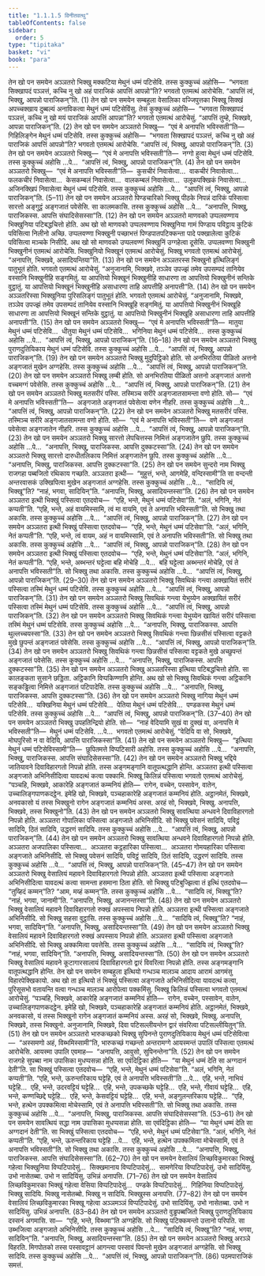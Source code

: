 ```yaml
---
title: "1.1.1.5 विनीतवत्थु"
tableOfContents: false
sidebar:
  order: 5
type: "tipitaka"
basket: "vi"
book: "para"
---
```



<DynamicBreadcrumb />

<Division number="67" book="para">

<Paragraph number="145" book="para">
तेन खो पन समयेन अञ्ञतरो भिक्खु मक्कटिया मेथुनं धम्मं पटिसेवि. तस्स कुक्कुच्चं अहोसि—  “भगवता सिक्खापदं पञ्ञत्तं, कच्चि नु खो अहं पाराजिकं आपत्तिं आपन्नो”ति? भगवतो एतमत्थं आरोचेसि. “आपत्तिं त्वं, भिक्खु, आपन्नो पाराजिकन्”ति. (1)
</Paragraph>

<Paragraph number="146" book="para">
तेन खो पन समयेन सम्बहुला वेसालिका वज्जिपुत्तका भिक्खू सिक्खं अपच्चक्खाय दुब्बल्यं अनाविकत्वा मेथुनं धम्मं पटिसेविंसु. तेसं कुक्कुच्चं अहोसि—  “भगवता सिक्खापदं पञ्ञत्तं, कच्चि नु खो मयं पाराजिकं आपत्तिं आपन्ना”ति? भगवतो एतमत्थं आरोचेसुं. “आपत्तिं तुम्हे, भिक्खवे, आपन्ना पाराजिकन्”ति. (2)
</Paragraph>

<Paragraph number="147" book="para">
तेन खो पन समयेन अञ्ञतरो भिक्खु—  “एवं मे अनापत्ति भविस्सती”ति—  गिहिलिङ्गेन मेथुनं धम्मं पटिसेवि. तस्स कुक्कुच्चं अहोसि—  “भगवता सिक्खापदं पञ्ञत्तं, कच्चि नु खो अहं पाराजिकं आपत्तिं आपन्नो”ति? भगवतो एतमत्थं आरोचेसि. “आपत्तिं त्वं, भिक्खु, आपन्नो पाराजिकन्”ति. (3)
</Paragraph>

<Paragraph number="148" book="para">
तेन खो पन समयेन अञ्ञतरो भिक्खु—  “एवं मे अनापत्ति भविस्सती”ति—  नग्गो हुत्वा मेथुनं धम्मं पटिसेवि. तस्स कुक्कुच्चं अहोसि …पे…  “आपत्तिं त्वं, भिक्खु, आपन्नो पाराजिकन्”ति. (4)
</Paragraph>

<Paragraph number="149" book="para">
तेन खो पन समयेन अञ्ञतरो भिक्खु—  “एवं मे अनापत्ति भविस्सती”ति—  कुसचीरं निवासेत्वा…  वाकचीरं निवासेत्वा…  फलकचीरं निवासेत्वा…  केसकम्बलं निवासेत्वा…  वालकम्बलं निवासेत्वा…  उलूकपक्खिकं निवासेत्वा…  अजिनक्खिपं निवासेत्वा मेथुनं धम्मं पटिसेवि. तस्स कुक्कुच्चं अहोसि …पे…  “आपत्तिं त्वं, भिक्खु, आपन्नो पाराजिकन्”ति. (5–11)
</Paragraph>

<Paragraph number="150" book="para">
तेन खो पन समयेन अञ्ञतरो पिण्डचारिको भिक्खु पीठके निपन्नं दारिकं पस्सित्वा सारत्तो अङ्गुट्ठं अङ्गजातं पवेसेसि. सा कालमकासि. तस्स कुक्कुच्चं अहोसि …पे…  “अनापत्ति, भिक्खु, पाराजिकस्स. आपत्ति संघादिसेसस्सा”ति. (12)
</Paragraph>

</Division>
<Division number="68" book="para">

<Paragraph number="151" book="para">
तेन खो पन समयेन अञ्ञतरो माणवको उप्पलवण्णाय भिक्खुनिया पटिबद्धचित्तो होति. अथ खो सो माणवको उप्पलवण्णाय भिक्खुनिया गामं पिण्डाय पविट्ठाय कुटिकं पविसित्वा निलीनो अच्छि. उप्पलवण्णा भिक्खुनी पच्छाभत्तं पिण्डपातपटिक्कन्ता पादे पक्खालेत्वा कुटिकं पविसित्वा मञ्चके निसीदि. अथ खो सो माणवको उप्पलवण्णं भिक्खुनिं उग्गहेत्वा दूसेसि. उप्पलवण्णा भिक्खुनी भिक्खुनीनं एतमत्थं आरोचेसि. भिक्खुनियो भिक्खूनं एतमत्थं आरोचेसुं. भिक्खू भगवतो एतमत्थं आरोचेसुं. “अनापत्ति, भिक्खवे, असादियन्तिया”ति. (13)
</Paragraph>

</Division>
<Division number="69" book="para">

<Paragraph number="152" book="para">
तेन खो पन समयेन अञ्ञतरस्स भिक्खुनो इत्थिलिङ्गं पातुभूतं होति. भगवतो एतमत्थं आरोचेसुं. “अनुजानामि, भिक्खवे, तञ्ञेव उपज्झं तमेव उपसम्पदं तानियेव वस्सानि भिक्खुनीहि सङ्गमितुं. या आपत्तियो भिक्खूनं भिक्खुनीहि साधारणा ता आपत्तियो भिक्खुनीनं सन्तिके वुट्ठातुं. या आपत्तियो भिक्खूनं भिक्खुनीहि असाधारणा ताहि आपत्तीहि अनापत्ती”ति. (14)
</Paragraph>

<Paragraph number="153" book="para">
तेन खो पन समयेन अञ्ञतरिस्सा भिक्खुनिया पुरिसलिङ्गं पातुभूतं होति. भगवतो एतमत्थं आरोचेसुं. “अनुजानामि, भिक्खवे, तञ्ञेव उपज्झं तमेव उपसम्पदं तानियेव वस्सानि भिक्खूहि सङ्गमितुं. या आपत्तियो भिक्खुनीनं भिक्खूहि साधारणा ता आपत्तियो भिक्खूनं सन्तिके वुट्ठातुं. या आपत्तियो भिक्खुनीनं भिक्खूहि असाधारणा ताहि आपत्तीहि अनापत्ती”ति. (15)
</Paragraph>

</Division>
<Division number="70" book="para">

<Paragraph number="154" book="para">
तेन खो पन समयेन अञ्ञतरो भिक्खु—  “एवं मे अनापत्ति भविस्सती”ति—  मातुया मेथुनं धम्मं पटिसेवि…  धीतुया मेथुनं धम्मं पटिसेवि…  भगिनिया मेथुनं धम्मं पटिसेवि…  तस्स कुक्कुच्चं अहोसि …पे…  “आपत्तिं त्वं, भिक्खु, आपन्नो पाराजिकन्”ति. (16–18)
</Paragraph>

<Paragraph number="155" book="para">
तेन खो पन समयेन अञ्ञतरो भिक्खु पुराणदुतियिकाय मेथुनं धम्मं पटिसेवि. तस्स कुक्कुच्चं अहोसि …पे…  “आपत्तिं त्वं, भिक्खु, आपन्नो पाराजिकन्”ति. (19)
</Paragraph>

</Division>
<Division number="71" book="para">

<Paragraph number="156" book="para">
तेन खो पन समयेन अञ्ञतरो भिक्खु मुदुपिट्ठिको होति. सो अनभिरतिया पीळितो अत्तनो अङ्गजातं मुखेन अग्गहेसि. तस्स कुक्कुच्चं अहोसि …पे…  “आपत्तिं त्वं, भिक्खु, आपन्नो पाराजिकन्”ति. (20)
</Paragraph>

<Paragraph number="157" book="para">
तेन खो पन समयेन अञ्ञतरो भिक्खु लम्बी होति. सो अनभिरतिया पीळितो अत्तनो अङ्गजातं अत्तनो वच्चमग्गं पवेसेसि. तस्स कुक्कुच्चं अहोसि …पे…  “आपत्तिं त्वं, भिक्खु, आपन्नो पाराजिकन्”ति. (21)
</Paragraph>

<Paragraph number="158" book="para">
तेन खो पन समयेन अञ्ञतरो भिक्खु मतसरीरं पस्सि. तस्मिञ्च सरीरे अङ्गजातसामन्ता वणो होति. सो—  “एवं मे अनापत्ति भविस्सती”ति—  अङ्गजाते अङ्गजातं पवेसेत्वा वणेन नीहरि. तस्स कुक्कुच्चं अहोसि …पे…  “आपत्तिं त्वं, भिक्खु, आपन्नो पाराजिकन्”ति. (22)
</Paragraph>

<Paragraph number="159" book="para">
तेन खो पन समयेन अञ्ञतरो भिक्खु मतसरीरं पस्सि. तस्मिञ्च सरीरे अङ्गजातसामन्ता वणो होति. सो—  “एवं मे अनापत्ति भविस्सती”ति—  वणे अङ्गजातं पवेसेत्वा अङ्गजातेन नीहरि. तस्स कुक्कुच्चं अहोसि …पे…  “आपत्तिं त्वं, भिक्खु, आपन्नो पाराजिकन्”ति. (23)
</Paragraph>

<Paragraph number="160" book="para">
तेन खो पन समयेन अञ्ञतरो भिक्खु सारत्तो लेपचित्तस्स निमित्तं अङ्गजातेन छुपि. तस्स कुक्कुच्चं अहोसि …पे…  “अनापत्ति, भिक्खु, पाराजिकस्स. आपत्ति दुक्कटस्सा”ति. (24)
</Paragraph>

<Paragraph number="161" book="para">
तेन खो पन समयेन अञ्ञतरो भिक्खु सारत्तो दारुधीतलिकाय निमित्तं अङ्गजातेन छुपि. तस्स कुक्कुच्चं अहोसि …पे…  “अनापत्ति, भिक्खु, पाराजिकस्स. आपत्ति दुक्कटस्सा”ति. (25)
</Paragraph>

</Division>
<Division number="72" book="para">

<Paragraph number="162" book="para">
तेन खो पन समयेन सुन्दरो नाम भिक्खु राजगहा पब्बजितो रथिकाय गच्छति. अञ्ञतरा इत्थी—  “मुहुत्तं, भन्ते, आगमेहि, वन्दिस्सामी”ति सा वन्दन्ती अन्तरवासकं उक्खिपित्वा मुखेन अङ्गजातं अग्गहेसि. तस्स कुक्कुच्चं अहोसि …पे…  “सादियि त्वं, भिक्खू”ति? “नाहं, भगवा, सादियिन्”ति. “अनापत्ति, भिक्खु, असादियन्तस्सा”ति. (26)
</Paragraph>

<Paragraph number="163" book="para">
तेन खो पन समयेन अञ्ञतरा इत्थी भिक्खुं पस्सित्वा एतदवोच—  “एहि, भन्ते, मेथुनं धम्मं पटिसेवा”ति. “अलं, भगिनि, नेतं कप्पती”ति. “एहि, भन्ते, अहं वायमिस्सामि, त्वं मा वायमि, एवं ते अनापत्ति भविस्सती”ति. सो भिक्खु तथा अकासि. तस्स कुक्कुच्चं अहोसि …पे…  “आपत्तिं त्वं, भिक्खु, आपन्नो पाराजिकन्”ति. (27)
</Paragraph>

<Paragraph number="164" book="para">
तेन खो पन समयेन अञ्ञतरा इत्थी भिक्खुं पस्सित्वा एतदवोच—  “एहि, भन्ते, मेथुनं धम्मं पटिसेवा”ति. “अलं, भगिनि, नेतं कप्पती”ति. “एहि, भन्ते, त्वं वायम, अहं न वायमिस्सामि, एवं ते अनापत्ति भविस्सती”ति. सो भिक्खु तथा अकासि. तस्स कुक्कुच्चं अहोसि …पे…  “आपत्तिं त्वं, भिक्खु, आपन्नो पाराजिकन्”ति. (28)
</Paragraph>

<Paragraph number="165" book="para">
तेन खो पन समयेन अञ्ञतरा इत्थी भिक्खुं पस्सित्वा एतदवोच—  “एहि, भन्ते, मेथुनं धम्मं पटिसेवा”ति. “अलं, भगिनि, नेतं कप्पती”ति. “एहि, भन्ते, अब्भन्तरं घट्टेत्वा बहि मोचेहि …पे…  बहि घट्टेत्वा अब्भन्तरं मोचेहि, एवं ते अनापत्ति भविस्सती”ति. सो भिक्खु तथा अकासि. तस्स कुक्कुच्चं अहोसि …पे…  “आपत्तिं त्वं, भिक्खु, आपन्नो पाराजिकन्”ति. (29–30)
</Paragraph>

</Division>
<Division number="73" book="para">

<Paragraph number="166" book="para">
तेन खो पन समयेन अञ्ञतरो भिक्खु सिवथिकं गन्त्वा अक्खायितं सरीरं पस्सित्वा तस्मिं मेथुनं धम्मं पटिसेवि. तस्स कुक्कुच्चं अहोसि …पे…  “आपत्तिं त्वं, भिक्खु, आपन्नो पाराजिकन्”ति. (31)
</Paragraph>

<Paragraph number="167" book="para">
तेन खो पन समयेन अञ्ञतरो भिक्खु सिवथिकं गन्त्वा येभुय्येन अक्खायितं सरीरं पस्सित्वा तस्मिं मेथुनं धम्मं पटिसेवि. तस्स कुक्कुच्चं अहोसि …पे…  “आपत्तिं त्वं, भिक्खु, आपन्नो पाराजिकन्”ति. (32)
</Paragraph>

<Paragraph number="168" book="para">
तेन खो पन समयेन अञ्ञतरो भिक्खु सिवथिकं गन्त्वा येभुय्येन खायितं सरीरं पस्सित्वा तस्मिं मेथुनं धम्मं पटिसेवि. तस्स कुक्कुच्चं अहोसि …पे…  “अनापत्ति, भिक्खु, पाराजिकस्स. आपत्ति थुल्लच्चयस्सा”ति. (33)
</Paragraph>

<Paragraph number="169" book="para">
तेन खो पन समयेन अञ्ञतरो भिक्खु सिवथिकं गन्त्वा छिन्नसीसं पस्सित्वा वट्टकते मुखे छुपन्तं अङ्गजातं पवेसेसि. तस्स कुक्कुच्चं अहोसि …पे…  “आपत्तिं त्वं, भिक्खु, आपन्नो पाराजिकन्”ति. (34)
</Paragraph>

<Paragraph number="170" book="para">
तेन खो पन समयेन अञ्ञतरो भिक्खु सिवथिकं गन्त्वा छिन्नसीसं पस्सित्वा वट्टकते मुखे अच्छुपन्तं अङ्गजातं पवेसेसि. तस्स कुक्कुच्चं अहोसि …पे…  “अनापत्ति, भिक्खु, पाराजिकस्स. आपत्ति दुक्कटस्सा”ति. (35)
</Paragraph>

<Paragraph number="171" book="para">
तेन खो पन समयेन अञ्ञतरो भिक्खु अञ्ञतरिस्सा इत्थिया पटिबद्धचित्तो होति. सा कालङ्कता सुसाने छड्डिता. अट्ठिकानि विप्पकिण्णानि होन्ति. अथ खो सो भिक्खु सिवथिकं गन्त्वा अट्ठिकानि सङ्कड्ढित्वा निमित्ते अङ्गजातं पटिपादेसि. तस्स कुक्कुच्चं अहोसि …पे…  “अनापत्ति, भिक्खु, पाराजिकस्स. आपत्ति दुक्कटस्सा”ति. (36)
</Paragraph>

<Paragraph number="172" book="para">
तेन खो पन समयेन अञ्ञतरो भिक्खु नागिया मेथुनं धम्मं पटिसेवि…  यक्खिनिया मेथुनं धम्मं पटिसेवि…  पेतिया मेथुनं धम्मं पटिसेवि…  पण्डकस्स मेथुनं धम्मं पटिसेवि. तस्स कुक्कुच्चं अहोसि …पे…  “आपत्तिं त्वं, भिक्खु, आपन्नो पाराजिकन्”ति. (37–40)
</Paragraph>

<Paragraph number="173" book="para">
तेन खो पन समयेन अञ्ञतरो भिक्खु उपहतिन्द्रियो होति. सो—  “नाहं वेदियामि सुखं वा दुक्खं वा, अनापत्ति मे भविस्सती”ति—  मेथुनं धम्मं पटिसेवि. …पे…  भगवतो एतमत्थं आरोचेसुं. “वेदियि वा सो, भिक्खवे, मोघपुरिसो न वा वेदियि, आपत्ति पाराजिकस्सा”ति. (41)
</Paragraph>

<Paragraph number="174" book="para">
तेन खो पन समयेन अञ्ञतरो भिक्खु—  “इत्थिया मेथुनं धम्मं पटिसेविस्सामी”ति—  छुपितमत्ते विप्पटिसारी अहोसि. तस्स कुक्कुच्चं अहोसि …पे…  “अनापत्ति, भिक्खु, पाराजिकस्स. आपत्ति संघादिसेसस्सा”ति. (42)
</Paragraph>

</Division>
<Division number="74" book="para">

<Paragraph number="175" book="para">
तेन खो पन समयेन अञ्ञतरो भिक्खु भद्दिये जातियावने दिवाविहारगतो निपन्नो होति. तस्स अङ्गमङ्गानि वातूपत्थद्धानि होन्ति. अञ्ञतरा इत्थी पस्सित्वा अङ्गजाते अभिनिसीदित्वा यावदत्थं कत्वा पक्कामि. भिक्खू किलिन्नं पस्सित्वा भगवतो एतमत्थं आरोचेसुं. “पञ्चहि, भिक्खवे, आकारेहि अङ्गजातं कम्मनियं होति—  रागेन, वच्चेन, पस्सावेन, वातेन, उच्चालिङ्गपाणकदट्ठेन. इमेहि खो, भिक्खवे, पञ्चहाकारेहि अङ्गजातं कम्मनियं होति. अट्ठानमेतं, भिक्खवे, अनवकासो यं तस्स भिक्खुनो रागेन अङ्गजातं कम्मनियं अस्स. अरहं सो, भिक्खवे, भिक्खु. अनापत्ति, भिक्खवे, तस्स भिक्खुनो”ति. (43)
</Paragraph>

<Paragraph number="176" book="para">
तेन खो पन समयेन अञ्ञतरो भिक्खु सावत्थिया अन्धवने दिवाविहारगतो निपन्नो होति. अञ्ञतरा गोपालिका पस्सित्वा अङ्गजाते अभिनिसीदि. सो भिक्खु पवेसनं सादियि, पविट्ठं सादियि, ठितं सादियि, उद्धरणं सादियि. तस्स कुक्कुच्चं अहोसि …पे…  “आपत्तिं त्वं, भिक्खु, आपन्नो पाराजिकन्”ति. (44)
</Paragraph>

<Paragraph number="177" book="para">
तेन खो पन समयेन अञ्ञतरो भिक्खु सावत्थिया अन्धवने दिवाविहारगतो निपन्नो होति. अञ्ञतरा अजपालिका पस्सित्वा…  अञ्ञतरा कट्ठहारिका पस्सित्वा…  अञ्ञतरा गोमयहारिका पस्सित्वा अङ्गजाते अभिनिसीदि. सो भिक्खु पवेसनं सादियि, पविट्ठं सादियि, ठितं सादियि, उद्धरणं सादियि. तस्स कुक्कुच्चं अहोसि …पे…  “आपत्तिं त्वं, भिक्खु, आपन्नो पाराजिकन्”ति. (45–47)
</Paragraph>

</Division>
<Division number="75" book="para">

<Paragraph number="178" book="para">
तेन खो पन समयेन अञ्ञतरो भिक्खु वेसालियं महावने दिवाविहारगतो निपन्नो होति. अञ्ञतरा इत्थी पस्सित्वा अङ्गजाते अभिनिसीदित्वा यावदत्थं कत्वा सामन्ता हसमाना ठिता होति. सो भिक्खु पटिबुज्झित्वा तं इत्थिं एतदवोच—  “तुय्हिदं कम्मन्”ति? “आम, मय्हं कम्मन्”ति. तस्स कुक्कुच्चं अहोसि …पे…  “सादियि त्वं, भिक्खू”ति? “नाहं, भगवा, जानामी”ति. “अनापत्ति, भिक्खु, अजानन्तस्सा”ति. (48)
</Paragraph>

</Division>
<Division number="76" book="para">

<Paragraph number="179" book="para">
तेन खो पन समयेन अञ्ञतरो भिक्खु वेसालियं महावने दिवाविहारगतो रुक्खं अपस्साय निपन्नो होति. अञ्ञतरा इत्थी पस्सित्वा अङ्गजाते अभिनिसीदि. सो भिक्खु सहसा वुट्ठासि. तस्स कुक्कुच्चं अहोसि …पे…  “सादियि त्वं, भिक्खू”ति? “नाहं, भगवा, सादियिन्”ति. “अनापत्ति, भिक्खु, असादियन्तस्सा”ति. (49)
</Paragraph>

<Paragraph number="180" book="para">
तेन खो पन समयेन अञ्ञतरो भिक्खु वेसालियं महावने दिवाविहारगतो रुक्खं अपस्साय निपन्नो होति. अञ्ञतरा इत्थी पस्सित्वा अङ्गजाते अभिनिसीदि. सो भिक्खु अक्कमित्वा पवत्तेसि. तस्स कुक्कुच्चं अहोसि …पे…  “सादियि त्वं, भिक्खू”ति? “नाहं, भगवा, सादियिन्”ति. “अनापत्ति, भिक्खु, असादियन्तस्सा”ति. (50)
</Paragraph>

</Division>
<Division number="77" book="para">

<Paragraph number="181" book="para">
तेन खो पन समयेन अञ्ञतरो भिक्खु वेसालियं महावने कूटागारसालायं दिवाविहारगतो द्वारं विवरित्वा निपन्नो होति. तस्स अङ्गमङ्गानि वातूपत्थद्धानि होन्ति. तेन खो पन समयेन सम्बहुला इत्थियो गन्धञ्च मालञ्च आदाय आरामं आगमंसु विहारपेक्खिकायो. अथ खो ता इत्थियो तं भिक्खुं पस्सित्वा अङ्गजाते अभिनिसीदित्वा यावदत्थं कत्वा, पुरिसूसभो वतायन्ति वत्वा गन्धञ्च मालञ्च आरोपेत्वा पक्कमिंसु. भिक्खू किलिन्नं पस्सित्वा भगवतो एतमत्थं आरोचेसुं. “पञ्चहि, भिक्खवे, आकारेहि अङ्गजातं कम्मनियं होति—  रागेन, वच्चेन, पस्सावेन, वातेन, उच्चालिङ्गपाणकदट्ठेन. इमेहि खो, भिक्खवे, पञ्चहाकारेहि अङ्गजातं कम्मनियं होति. अट्ठानमेतं, भिक्खवे, अनवकासो, यं तस्स भिक्खुनो रागेन अङ्गजातं कम्मनियं अस्स. अरहं सो, भिक्खवे, भिक्खु. अनापत्ति, भिक्खवे, तस्स भिक्खुनो. अनुजानामि, भिक्खवे, दिवा पटिसल्लीयन्तेन द्वारं संवरित्वा पटिसल्लीयितुन्”ति. (51)
</Paragraph>

</Division>
<Division number="78" book="para">

<Paragraph number="182" book="para">
तेन खो पन समयेन अञ्ञतरो भारुकच्छको भिक्खु सुपिनन्ते पुराणदुतियिकाय मेथुनं धम्मं पटिसेवित्वा—  “अस्समणो अहं, विब्भमिस्सामी”ति, भारुकच्छं गच्छन्तो अन्तरामग्गे आयस्मन्तं उपालिं पस्सित्वा एतमत्थं आरोचेसि. आयस्मा उपालि एवमाह—  “अनापत्ति, आवुसो, सुपिनन्तेना”ति. (52)
</Paragraph>

<Paragraph number="183" book="para">
तेन खो पन समयेन राजगहे सुपब्बा नाम उपासिका मुधप्पसन्ना होति. सा एवंदिट्ठिका होति—  “या मेथुनं धम्मं देति सा अग्गदानं देती”ति. सा भिक्खुं पस्सित्वा एतदवोच—  “एहि, भन्ते, मेथुनं धम्मं पटिसेवा”ति. “अलं, भगिनि, नेतं कप्पती”ति. “एहि, भन्ते, ऊरुन्तरिकाय घट्टेहि, एवं ते अनापत्ति भविस्सती”ति …पे…  एहि, भन्ते, नाभियं घट्टेहि…  एहि, भन्ते, उदरवट्टियं घट्टेहि…  एहि, भन्ते, उपकच्छके घट्टेहि…  एहि, भन्ते, गीवायं घट्टेहि…  एहि, भन्ते, कण्णच्छिद्दे घट्टेहि…  एहि, भन्ते, केसवट्टियं घट्टेहि…  एहि, भन्ते, अङ्गुलन्तरिकाय घट्टेहि…  “एहि, भन्ते, हत्थेन उपक्कमित्वा मोचेस्सामि, एवं ते अनापत्ति भविस्सती”ति. सो भिक्खु तथा अकासि. तस्स कुक्कुच्चं अहोसि …पे…  “अनापत्ति, भिक्खु, पाराजिकस्स. आपत्ति संघादिसेसस्सा”ति. (53–61)
</Paragraph>

</Division>
<Division number="79" book="para">

<Paragraph number="184" book="para">
तेन खो पन समयेन सावत्थियं सद्धा नाम उपासिका मुधप्पसन्ना होति. सा एवंदिट्ठिका होति—  “या मेथुनं धम्मं देति सा अग्गदानं देती”ति. सा भिक्खुं पस्सित्वा एतदवोच—  “एहि, भन्ते, मेथुनं धम्मं पटिसेवा”ति. “अलं, भगिनि, नेतं कप्पती”ति. “एहि, भन्ते, ऊरुन्तरिकाय घट्टेहि …पे…  एहि, भन्ते, हत्थेन उपक्कमित्वा मोचेस्सामि, एवं ते अनापत्ति भविस्सती”ति. सो भिक्खु तथा अकासि. तस्स कुक्कुच्चं अहोसि …पे…  “अनापत्ति, भिक्खु, पाराजिकस्स. आपत्ति संघादिसेसस्सा”ति. (62–70)
</Paragraph>

</Division>
<Division number="80" book="para">

<Paragraph number="185" book="para">
तेन खो पन समयेन वेसालियं लिच्छविकुमारका भिक्खुं गहेत्वा भिक्खुनिया विप्पटिपादेसुं…  सिक्खमानाय विप्पटिपादेसुं…  सामणेरिया विप्पटिपादेसुं. उभो सादियिंसु. उभो नासेतब्बा. उभो न सादियिंसु. उभिन्नं अनापत्ति. (71–76)
</Paragraph>

</Division>
<Division number="81" book="para">

<Paragraph number="186" book="para">
तेन खो पन समयेन वेसालियं लिच्छविकुमारका भिक्खुं गहेत्वा वेसिया विप्पटिपादेसुं…  पण्डके विप्पटिपादेसुं…  गिहिनिया विप्पटिपादेसुं. भिक्खु सादियि. भिक्खु नासेतब्बो. भिक्खु न सादियि. भिक्खुस्स अनापत्ति. (77–82)
</Paragraph>

<Paragraph number="187" book="para">
तेन खो पन समयेन वेसालियं लिच्छविकुमारका भिक्खू गहेत्वा अञ्ञमञ्ञं विप्पटिपादेसुं. उभो सादियिंसु. उभो नासेतब्बा. उभो न सादियिंसु. उभिन्नं अनापत्ति. (83–84)
</Paragraph>

</Division>
<Division number="82" book="para">

<Paragraph number="188" book="para">
तेन खो पन समयेन अञ्ञतरो वुड्ढपब्बजितो भिक्खु पुराणदुतियिकाय दस्सनं अगमासि. सा—  “एहि, भन्ते, विब्भमा”ति अग्गहेसि. सो भिक्खु पटिक्कमन्तो उत्तानो परिपति. सा उब्भजित्वा अङ्गजाते अभिनिसीदि. तस्स कुक्कुच्चं अहोसि …पे…  “सादियि त्वं, भिक्खू”ति? “नाहं, भगवा, सादियिन्”ति. “अनापत्ति, भिक्खु, असादियन्तस्सा”ति. (85)
</Paragraph>

</Division>
<Division number="83" book="para">

<Paragraph number="189" book="para">
तेन खो पन समयेन अञ्ञतरो भिक्खु अरञ्ञे विहरति. मिगपोतको तस्स पस्सावट्ठानं आगन्त्वा पस्सावं पिवन्तो मुखेन अङ्गजातं अग्गहेसि. सो भिक्खु सादियि. तस्स कुक्कुच्चं अहोसि …पे…  “आपत्तिं त्वं, भिक्खु, आपन्नो पाराजिकन्”ति. (86)

</Paragraph>
</Division>

<Paragraph number="190" type="center" book="para">
पठमपाराजिकं समत्तं.
</Paragraph>